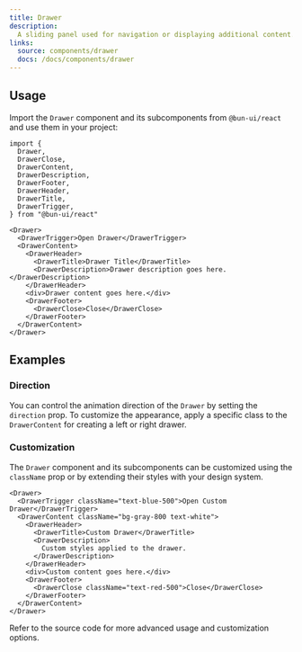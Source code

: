 ```yaml
---
title: Drawer
description:
  A sliding panel used for navigation or displaying additional content.
links:
  source: components/drawer
  docs: /docs/components/drawer
---
```


<ComponentPreview name="drawer-basic" />

## Usage

Import the `Drawer` component and its subcomponents from `@bun-ui/react` and use
them in your project:

```tsx
import {
  Drawer,
  DrawerClose,
  DrawerContent,
  DrawerDescription,
  DrawerFooter,
  DrawerHeader,
  DrawerTitle,
  DrawerTrigger,
} from "@bun-ui/react"
```

```tsx
<Drawer>
  <DrawerTrigger>Open Drawer</DrawerTrigger>
  <DrawerContent>
    <DrawerHeader>
      <DrawerTitle>Drawer Title</DrawerTitle>
      <DrawerDescription>Drawer description goes here.</DrawerDescription>
    </DrawerHeader>
    <div>Drawer content goes here.</div>
    <DrawerFooter>
      <DrawerClose>Close</DrawerClose>
    </DrawerFooter>
  </DrawerContent>
</Drawer>
```

## Examples

### Direction

You can control the animation direction of the `Drawer` by setting the
`direction` prop. To customize the appearance, apply a specific class to the
`DrawerContent` for creating a left or right drawer.

<ComponentPreview name="drawer-directions" />

### Customization

The `Drawer` component and its subcomponents can be customized using the
`className` prop or by extending their styles with your design system.

```tsx
<Drawer>
  <DrawerTrigger className="text-blue-500">Open Custom Drawer</DrawerTrigger>
  <DrawerContent className="bg-gray-800 text-white">
    <DrawerHeader>
      <DrawerTitle>Custom Drawer</DrawerTitle>
      <DrawerDescription>
        Custom styles applied to the drawer.
      </DrawerDescription>
    </DrawerHeader>
    <div>Custom content goes here.</div>
    <DrawerFooter>
      <DrawerClose className="text-red-500">Close</DrawerClose>
    </DrawerFooter>
  </DrawerContent>
</Drawer>
```

Refer to the source code for more advanced usage and customization options.
